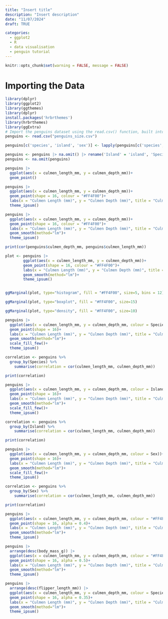 ```yaml
---
title: "Insert title"
description: "Insert description"
date: "11/07/2024"
draft: TRUE

categories:
  - ggplot2
  - R
  - data visualisation
  - penguin tutorial
---
```


```r
knitr::opts_chunk$set(warning = FALSE, message = FALSE) 
```

# Importing the Data

```r
library(dplyr)
library(ggplot2)
library(ggthemes)
library(dplyr)
install.packages('hrbrthemes')
library(hrbrthemes)
library(ggExtra)
# Import the penguins dataset using the read.csv() function, built into R
penguins <- read.csv("penguins_size.csv")

penguins[c('species', 'island', 'sex')] <- lapply(penguins[c('species', 'island', 'sex')], as.factor)

penguins <- penguins |> na.omit() |> rename('Island' = 'island', 'Species' = 'species', 'Sex' = 'sex') |> filter(!(Sex == "."))
penguins <- na.omit(penguins)

```

```r
penguins |>
  ggplot(aes(x = culmen_length_mm, y = culmen_depth_mm))+
  geom_point()
```

```r
penguins |>
  ggplot(aes(x = culmen_length_mm, y = culmen_depth_mm))+
  geom_point(shape = 16, colour = "#FF4F00")+
  labs(x = "Culmen Length (mm)", y = "Culmen Depth (mm)", title = "Culmen Length vs. Depth in \n Penguins in the Palmer Archipelago") +
  theme_ipsum()
```

```r
penguins |>
  ggplot(aes(x = culmen_length_mm, y = culmen_depth_mm))+
  geom_point(shape = 16, colour = "#FF4F00")+
  labs(x = "Culmen Length (mm)", y = "Culmen Depth (mm)", title = "Culmen Length vs. Depth in \n Penguins in the Palmer Archipelago") +
  geom_smooth(method="lm")+
  theme_ipsum()

print(cor(penguins$culmen_depth_mm, penguins$culmen_length_mm))
```

```r
plot <- penguins |>
        ggplot(aes(x = culmen_length_mm, y = culmen_depth_mm))+
        geom_point(shape = 16, colour = "#FF4F00")+
        labs(x = "Culmen Length (mm)", y = "Culmen Depth (mm)", title = "Culmen Length vs. Depth in \n Penguins in the Palmer Archipelago") +
        geom_smooth(method="lm")+
        theme_ipsum()


ggMarginal(plot, type="histogram", fill = "#FF4F00", size=5, bins = 12)

ggMarginal(plot, type="boxplot", fill = "#FF4F00", size=15)

ggMarginal(plot, type="density", fill = "#FF4F00", size=10)
```

```r
penguins |>
  ggplot(aes(x = culmen_length_mm, y = culmen_depth_mm, colour = Species))+
  geom_point(shape = 16)+
  labs(x = "Culmen Length (mm)", y = "Culmen Depth (mm)", title = "Culmen Length vs. Depth \n in Penguins in the Palmer Archipelago") +
  geom_smooth(method="lm")+
  scale_fill_few()+
  theme_ipsum()

correlation <- penguins %>%
  group_by(Species) %>%
    summarise(correlation = cor(culmen_length_mm, culmen_depth_mm))

print(correlation)
```

```r
penguins |>
  ggplot(aes(x = culmen_length_mm, y = culmen_depth_mm, colour = Island))+
  geom_point(shape = 16)+
  labs(x = "Culmen Length (mm)", y = "Culmen Depth (mm)", title = "Culmen Length vs. Depth \n in Penguins in the Palmer Archipelago") +
  geom_smooth(method="lm")+
  scale_fill_few()+
  theme_ipsum()

correlation <- penguins %>%
  group_by(Island) %>%
    summarise(correlation = cor(culmen_length_mm, culmen_depth_mm))

print(correlation)
```

```r
penguins |>
  ggplot(aes(x = culmen_length_mm, y = culmen_depth_mm, colour = Sex))+
  geom_point(shape = 16)+
  labs(x = "Culmen Length (mm)", y = "Culmen Depth (mm)", title = "Culmen Length vs. Depth \n in Penguins in the Palmer Archipelago") +
  geom_smooth(method="lm")+
  scale_fill_few()+
  theme_ipsum()

correlation <- penguins %>%
  group_by(Sex) %>%
    summarise(correlation = cor(culmen_length_mm, culmen_depth_mm))

print(correlation)
```

```r
penguins |>
  ggplot(aes(x = culmen_length_mm, y = culmen_depth_mm, colour = "#FF4F00", size = flipper_length_mm))+
  geom_point(shape = 16, alpha = 0.4)+
  labs(x = "Culmen Length (mm)", y = "Culmen Depth (mm)", title = "Culmen Length vs. Depth \n in Penguins in the Palmer Archipelago") +
  geom_smooth(method="lm")+
  theme_ipsum()
```

```r
penguins |>
  arrange(desc(body_mass_g)) |>
  ggplot(aes(x = culmen_length_mm, y = culmen_depth_mm, colour = "#FF4F00", size = body_mass_g))+
  geom_point(shape = 16, alpha = 0.5)+
  labs(x = "Culmen Length (mm)", y = "Culmen Depth (mm)", title = "Culmen Length vs. Depth \n in Penguins in the Palmer Archipelago") +
  geom_smooth(method="lm")+
  theme_ipsum()
```

```r
penguins |>
  arrange(desc(flipper_length_mm)) |>
  ggplot(aes(x = culmen_length_mm, y = culmen_depth_mm, colour = Species, size = flipper_length_mm))+
  geom_point(shape = 16, alpha = 0.35)+
  labs(x = "Culmen Length (mm)", y = "Culmen Depth (mm)", title = "Culmen Length vs. Depth \n in Penguins in the Palmer Archipelago") +
  geom_smooth(method="lm")+
  theme_ipsum()



```
